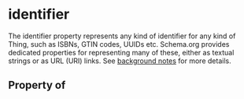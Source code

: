   

# identifier

The identifier property represents any kind of identifier for any kind of <Link href="/Thing">Thing</Link>, such as ISBNs, GTIN codes, UUIDs etc. Schema.org provides dedicated properties for representing many of these, either as textual strings or as URL (URI) links. See <a href="/docs/datamodel.html#identifierBg">background notes</a> for more details.

## Property of



